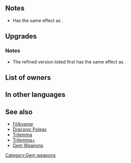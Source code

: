 {{SkillPage Tabs}}{{Weapon Infobox
|tagid=SID_真銀の聖剣
|weaponType=Sword
|weaponName=Silverbrand
|might=16
|range=1
|effect=If unit has weapon-triangle advantage, boosts Atk by 20%. If unit has weapon-triangle disadvantage, reduces Atk by 20%.
|cost=400
|exclusive=1
|userVersion1=Weapon|userVersion2=Gleam
|statModifiers=0,16,0,0,0
|required=-
|refinePaths=default
|refineSP=400
|refineMedals=500
|refineDews=200
|effectSkill1=At start of turn, grants Spd+6 to allies within 2 spaces for 1 turn. Granted only if number of that ally's movement type on current team ≤ 2.
|iconSkill1=Spd Tactic W.png
|tagidExtraSkill1=指
|properties=
}}
==Notes==
* Has the same effect as {{St|Triangle Adept 3}}.
{{WTA boost}}

==Upgrades==
{{Weapon Upgrade List}}
===Notes===
* The refined version listed first has the same effect as {{St|Spd Tactic 3}}.
{{Tactic Passive notes}}

==List of owners==
{{Skill Hero List}}
==In other languages==
{{OtherLanguages
|japanese=真銀の聖剣
|german=Silberstich
|spanishEU=Hoja argentada
|spanishLA=Espada argentada
|french=Lame d'argent
|italian=Lama argentea
|chineseTW=純銀的聖劍
|portuguese=Espada prateada
}}
==See also==
* [[Fólkvangr]]
* [[Draconic Poleax]]
* [[Trilemma]]
* [[Trilemma+]]
* [[Gem Weapons]]
{{Weapons Navbox}}
[[Category:Gem weapons]]